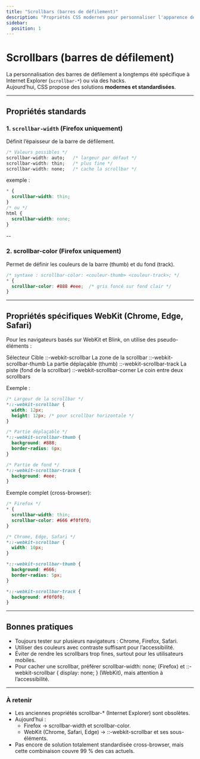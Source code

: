 ```yaml
---
title: "Scrollbars (barres de défilement)"
description: "Propriétés CSS modernes pour personnaliser l'apparence des barres de défilement."
sidebar:
  position: 1
---
```


# Scrollbars (barres de défilement)

La personnalisation des barres de défilement a longtemps été spécifique à Internet Explorer (`scrollbar-*`) ou via des hacks.  
Aujourd’hui, CSS propose des solutions **modernes et standardisées**.

---

## Propriétés standards

### 1. `scrollbar-width` (Firefox uniquement)

Définit l’épaisseur de la barre de défilement.

```css
/* Valeurs possibles */
scrollbar-width: auto;   /* largeur par défaut */
scrollbar-width: thin;   /* plus fine */
scrollbar-width: none;   /* cache la scrollbar */
```

exemple :

```css
* {
  scrollbar-width: thin;
}
/* ou */
html {
  scrollbar-width: none;
}
```
--

### 2. scrollbar-color (Firefox uniquement)
Permet de définir les couleurs de la barre (thumb) et du fond (track).

```css
/* syntaxe : scrollbar-color: <couleur-thumb> <couleur-track>; */
* {
  scrollbar-color: #888 #eee;  /* gris foncé sur fond clair */
}
```
---

## Propriétés spécifiques WebKit (Chrome, Edge, Safari)

Pour les navigateurs basés sur WebKit et Blink, on utilise des pseudo-éléments :

Sélecteur	Cible
::-webkit-scrollbar	La zone de la scrollbar
::-webkit-scrollbar-thumb	La partie déplaçable (thumb)
::-webkit-scrollbar-track	La piste (fond de la scrollbar)
::-webkit-scrollbar-corner	Le coin entre deux scrollbars

Exemple :

```css
/* Largeur de la scrollbar */
*::-webkit-scrollbar {
  width: 12px;
  height: 12px; /* pour scrollbar horizontale */
}

/* Partie déplaçable */
*::-webkit-scrollbar-thumb {
  background: #888;
  border-radius: 6px;
}

/* Partie de fond */
*::-webkit-scrollbar-track {
  background: #eee;
}
```

Exemple complet (cross-browser):

```css
/* Firefox */
* {
  scrollbar-width: thin;
  scrollbar-color: #666 #f0f0f0;
}

/* Chrome, Edge, Safari */
*::-webkit-scrollbar {
  width: 10px;
}

*::-webkit-scrollbar-thumb {
  background: #666;
  border-radius: 5px;
}

*::-webkit-scrollbar-track {
  background: #f0f0f0;
}
```

---

## Bonnes pratiques

- Toujours tester sur plusieurs navigateurs : Chrome, Firefox, Safari.
- Utiliser des couleurs avec contraste suffisant pour l’accessibilité.
- Éviter de rendre les scrollbars trop fines, surtout pour les utilisateurs mobiles.
- Pour cacher une scrollbar, préférer scrollbar-width: none; (Firefox) et ::-webkit-scrollbar { display: none; } (WebKit), mais attention à l’accessibilité.


---

### À retenir
- Les anciennes propriétés scrollbar-* (Internet Explorer) sont obsolètes.
- Aujourd’hui :
    - Firefox → scrollbar-width et scrollbar-color.
    - WebKit (Chrome, Safari, Edge) → ::-webkit-scrollbar et ses sous-éléments.
- Pas encore de solution totalement standardisée cross-browser, mais cette combinaison couvre 99 % des cas actuels.
